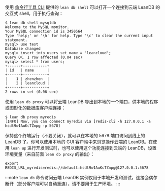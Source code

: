 使用 [命令行工具 CLI](/sdk/engine/cli) 提供的 `lean db shell` 可以打开一个连接到云端 LeanDB 的交互式 shell，用于执行查询：

```
$ lean db shell mysqldb
Welcome to the MySQL monitor.
Your MySQL connection id is 3450564
Type 'help;' or '\h' for help. Type '\c' to clear the current input statement.
mysql> use test
Database changed
mysql> insert into users set name = 'leancloud';
Query OK, 1 row affected (0.04 sec)
mysql> select * from users;
+------+-----------+
| id   | name      |
+------+-----------+
|    1 | zhenzhen  |
|    2 | leancloud |
+------+-----------+
2 rows in set (0.06 sec)
```

使用 `lean db proxy` 可以将云端 LeanDB 导出到本地的一个端口，供本地的程序或图形化的数据库客户端连接：

```
$ lean db proxy myredis
[INFO] Now, you can connect myredis via [redis-cli -h 127.0.0.1 -a hsdt9wIAuKcTZmpg -p 5678]
```

保持这个终端运行（不要关闭），就可以在本地的 5678 端口访问到线上的 LeanDB 了。你可以使用本地的 GUI 客户端中来浏览操作云端的 LeanDB。在使用 `lean up` 进行开发测试时，也可以使用这个功能连接到云端的 LeanDB，设置环境变量（来自前面 `lean db proxy` 的输出）：

```shell
export REDIS_URL_myredis=redis://default:hsdt9wIAuKcTZmpg@127.0.0.1:5678
```

:::note
`lean db` 命令访问云端 LeanDB 实例仅用于本地开发和测试，连接会偶尔断开（部分客户端可以自动重连），请不要用于生产环境。
:::
